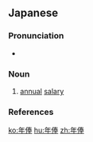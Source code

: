==Japanese==
{{ja-kanjitab|ねん|ほう|k2=ぽう|yomi=on}}

===Pronunciation===
* {{ja-pron|ねんぽう|y=o|acc=0|acc_ref=NHK}}

===Noun===
{{ja-noun|ねんぽう}}

# [[annual]] [[salary]]

===References===
<references/>

[[ko:年俸]]
[[hu:年俸]]
[[zh:年俸]]